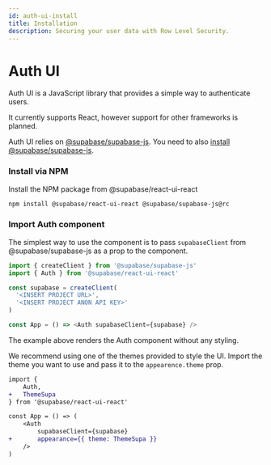```yaml
---
id: auth-ui-install
title: Installation
description: Securing your user data with Row Level Security.
---
```


# Auth UI

Auth UI is a JavaScript library that provides a simple way to authenticate users.

It currently supports React, however support for other frameworks is planned.

Auth UI relies on [@supabase/supabase-js](/docs/reference/javascript/next/). You need to also [install @supabase/supabase-js](/docs/reference/javascript/next/installing).

### Install via NPM

Install the NPM package from @supabase/react-ui-react

```bash
npm install @supabase/react-ui-react @supabase/supabase-js@rc
```

### Import Auth component

The simplest way to use the component is to pass `supabaseClient` from @supabase/supabase-js as a prop to the component.

```js title="/src/index.js"
import { createClient } from '@supabase/supabase-js'
import { Auth } from '@supabase/react-ui-react'

const supabase = createClient(
  '<INSERT PROJECT URL>',
  '<INSERT PROJECT ANON API KEY>'
)

const App = () => <Auth supabaseClient={supabase} />
```

The example above renders the Auth component without any styling.

We recommend using one of the themes provided to style the UI.
Import the theme you want to use and pass it to the `appearence.theme` prop.

```diff js title="/src/index.js"
import {
    Auth,
+   ThemeSupa
} from '@supabase/react-ui-react'

const App = () => (
    <Auth
        supabaseClient={supabase}
+       appearance={{ theme: ThemeSupa }}
    />
)
```
